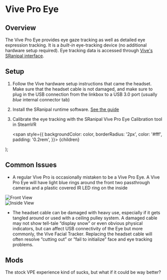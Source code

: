 # Vive Pro Eye

## Overview
The Vive Pro Eye provides eye gaze tracking as well as detailed eye expression tracking. 
It is a *built-in* eye-tracking device (no additional hardware setup required). 
Eye tracking data is accessed through [Vive's SRanipal interface](sranipal).

## Setup
1. Follow the Vive hardware setup instructions that came the headset. Make sure that the headset cable is not damaged, and make sure to plug in the USB connection from the linkbox to a USB 3.0 port (usually *blue* internal connector tab)
2. Install the SRanipal runtime software. [See the guide](sranipal#software)
3. Calibrate the eye tracking with the SRanipal Vive Pro Eye Calibration tool in SteamVR

    <span
        style={{
            backgroundColor: color,
            borderRadius: '2px',
            color: '#fff',
            padding: '0.2rem',
        }}>
    {children}
  </span>
);

## Common Issues
- A regular Vive Pro is occasionally mistaken to be a Vive Pro Eye. 
A Vive Pro Eye will have <Highlight color="#2aa5cd">light blue rings</Highlight> around the front two passthrough cameras and a plastic covered IR LED ring on the inside
<div style={{
    display: 'flex',
    'justify-content': 'space-between'
}}>
    <div style={{
        width: '50%',
        height: 'auto'
    }}>
        <img src={require("../img/vive/vpe_front.jpg").default} alt="Front View" />
    </div>
    <div style={{
        width: '50%',
        height: 'auto'
    }}>
        <img src={require("../img/vive/vpe_inside.jpg").default} alt="Inside View" />
    </div>
</div>

- The headset cable can be damaged with heavy use, especially if it gets tangled around or used with a ceiling pulley system.
A damaged cable may not show tell-tale “display snow” or even obvious physical indicators, but can affect USB connectivity of the Eye
but more commonly, the Vive Facial Tracker.
Replacing the headset cable will often resolve “cutting out” or “fail to initialize” face and eye tracking problems.

## Mods
The stock VPE experience kind of sucks, but what if it could be way better?